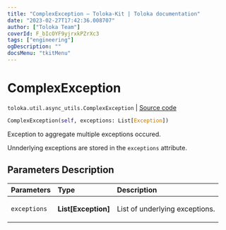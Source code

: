 ```yaml
---
title: "ComplexException — Toloka-Kit | Toloka documentation"
date: "2023-02-27T17:42:36.008707"
author: ["Toloka Team"]
coverId: F_bIcOYF9yjrxkPZrXc3
tags: ["engineering"]
ogDescription: ""
docsMenu: "tkitMenu"
---
```


# ComplexException
`toloka.util.async_utils.ComplexException` | [Source code](https://github.com/Toloka/toloka-kit/blob/v1.1.4/src/util/async_utils.py#L36)

```python
ComplexException(self, exceptions: List[Exception])
```

Exception to aggregate multiple exceptions occured.

Unnderlying exceptions are stored in the `exceptions` attribute.

## Parameters Description

| Parameters | Type | Description |
| :----------| :----| :-----------|
`exceptions`|**List\[Exception\]**|<p>List of underlying exceptions.</p>